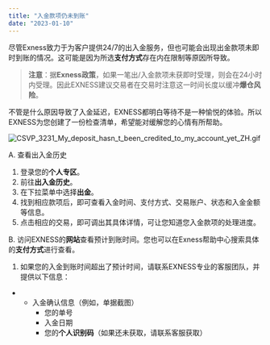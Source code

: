 ```yaml
---
title: "入金款项仍未到账"
date: "2023-01-10"
---
```


<Ads></Ads> 

尽管Exness致力于为客户提供24/7的出入金服务，但也可能会出现出金款项未即时到账的情况。这可能是因为所选**支付方式**存在内在限制等原因所导致。

> **注意**：据**Exness政策**，如果一笔出/入金款项未获即时受理，则会在24小时内受理。因此EXNESS建议交易者在交易时注意这一时间长度以缓冲**爆仓风险**。

不管是什么原因导致了入金延迟，EXNESS都明白等待不是一种愉悦的体验。所以EXNESS为您创建了一份检查清单，希望能对缓解您的心情有所帮助。

![CSVP_3231_My_deposit_hasn_t_been_credited_to_my_account_yet_ZH.gif](https://testingcf.jsdelivr.net/gh/jarlin8/OSS@main/exhelp/CSVP_3231_My_deposit_hasn_t_been_credited_to_my_account_yet_ZH.gif)

A. 查看出入金历史

1. 登录您的**个人专区**。
2. 前往**出入金历史**。
3. 在下拉菜单中选择**出金**。
4. 找到相应款项后，即可查看入金时间、支付方式、交易账户、状态和入金金额等信息。
5. 点击相应的交易，即可调出其具体详情，可让您知道您入金款项的处理进度。

B. 访问EXNESS的**网站**查看预计到账时间。您也可以在Exness帮助中心搜索具体的**支付方式**进行查看。

1. 如果您的入金到账时间超出了预计时间，请联系EXNESS专业的客服团队，并提供以下信息：

- - 入金确认信息（例如，单据截图）
    - 您的单号
    - 入金日期
    - 您的**个人识别码**（如果还未获取，请联系客服获取）
